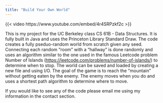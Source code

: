 ```yaml
---
title: "Build Your Own World"
---
```


{{< video https://www.youtube.com/embed/4r4SRPzkf2c >}}

This is my project for the UC Berkeley class CS 61B - Data Structures. It is fully built in Java and uses the Princeton Library Standard Draw. The code creates a fully pseduo-random world from scratch given any seed. Connecting each random "room" with a "hallway" is done randomly and uses an algorithm similar to the one used in the famous Leetcode problem Number of Islands (<https://leetcode.com/problems/number-of-islands/>) to determine when to stop. The world can be saved and loaded by creating a new file and using I/O. The goal of the game is to reach the "mountain" without getting eaten by the enemy. The enemy moves when you do and uses a shortest path algorithm to determine where to move.

If you would like to see any of the code please email me using my information in the contact section. 
